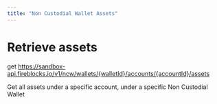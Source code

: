 ```yaml
---
title: "Non Custodial Wallet Assets"
---
```

  
  # Retrieve assets

get https://sandbox-api.fireblocks.io/v1/ncw/wallets/{walletId}/accounts/{accountId}/assets

Get all assets under a specific account, under a specific Non Custodial Wallet